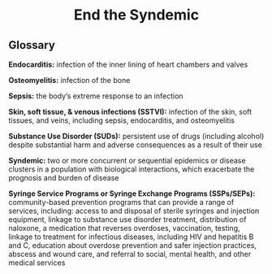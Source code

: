 <center>
# End the Syndemic
</center>

## Glossary

**Endocarditis:** infection of the inner lining of heart
chambers and valves

**Osteomyelitis:** infection of the bone

**Sepsis:** the body's extreme response to an infection

**Skin, soft tissue, & venous infections (SSTVI):** infection of the skin, soft tissues, and
veins, including sepsis, endocarditis, and osteomyelitis

**Substance Use Disorder (SUDs):** persistent use of drugs (including alcohol) despite substantial harm and adverse consequences as a result of their use

**Syndemic:** two or more concurrent or sequential epidemics or disease clusters in a population with biological interactions, which exacerbate the prognosis and burden of disease

**Syringe Service Programs or Syringe Exchange Programs (SSPs/SEPs):** community-based prevention programs that can provide a range of services, including: access to and disposal of sterile syringes and injection equipment, linkage to substance use disorder treatment, distribution of naloxone, a medication that reverses overdoses, vaccination, testing, linkage to treatment for infectious diseases, including HIV and hepatitis B and C, education about overdose prevention and safer injection practices, abscess and wound care, and referral to social, mental health, and other medical services

